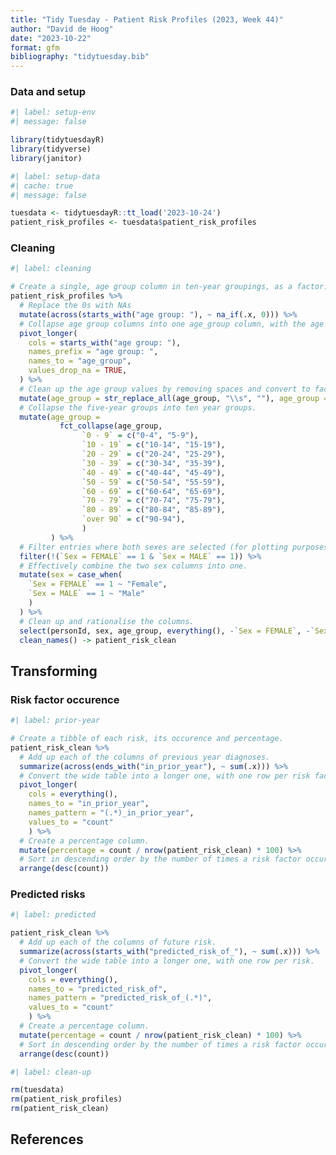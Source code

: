 ```yaml
---
title: "Tidy Tuesday - Patient Risk Profiles (2023, Week 44)"
author: "David de Hoog"
date: "2023-10-22"
format: gfm
bibliography: "tidytuesday.bib"
---
```


### Data and setup

```r
#| label: setup-env
#| message: false

library(tidytuesdayR)
library(tidyverse)
library(janitor)

```

```r
#| label: setup-data
#| cache: true
#| message: false

tuesdata <- tidytuesdayR::tt_load('2023-10-24')
patient_risk_profiles <- tuesdata$patient_risk_profiles

```

### Cleaning

```r
#| label: cleaning

# Create a single, age group column in ten-year groupings, as a factor.
patient_risk_profiles %>%
  # Replace the 0s with NAs
  mutate(across(starts_with("age group: "), ~ na_if(.x, 0))) %>% 
  # Collapse age group columns into one age_group column, with the age ranges as values and dropping any rows with NA values.
  pivot_longer(
    cols = starts_with("age group: "),
    names_prefix = "age group: ",
    names_to = "age_group",
    values_drop_na = TRUE,
  ) %>% 
  # Clean up the age group values by removing spaces and convert to factors.
  mutate(age_group = str_replace_all(age_group, "\\s", ""), age_group = as.factor(age_group)) %>%
  # Collapse the five-year groups into ten year groups.
  mutate(age_group = 
           fct_collapse(age_group,
                `0 - 9` = c("0-4", "5-9"),
                `10 - 19` = c("10-14", "15-19"),
                `20 - 29` = c("20-24", "25-29"),
                `30 - 39` = c("30-34", "35-39"),
                `40 - 49` = c("40-44", "45-49"),
                `50 - 59` = c("50-54", "55-59"),
                `60 - 69` = c("60-64", "65-69"),
                `70 - 79` = c("70-74", "75-79"),
                `80 - 89` = c("80-84", "85-89"),
                `over 90` = c("90-94"),
                )
         ) %>% 
  # Filter entries where both sexes are selected (for plotting purposes only).
  filter(!(`Sex = FEMALE` == 1 & `Sex = MALE` == 1)) %>%
  # Effectively combine the two sex columns into one.
  mutate(sex = case_when(
    `Sex = FEMALE` == 1 ~ "Female",
    `Sex = MALE` == 1 ~ "Male"
    ) 
  ) %>%
  # Clean up and rationalise the columns.
  select(personId, sex, age_group, everything(), -`Sex = FEMALE`, -`Sex = MALE`) %>% 
  clean_names() -> patient_risk_clean

```

## Transforming

### Risk factor occurence

```r
#| label: prior-year

# Create a tibble of each risk, its occurence and percentage.  
patient_risk_clean %>%
  # Add up each of the columns of previous year diagnoses.
  summarize(across(ends_with("in_prior_year"), ~ sum(.x))) %>%
  # Convert the wide table into a longer one, with one row per risk factor.
  pivot_longer(
    cols = everything(),
    names_to = "in_prior_year",
    names_pattern = "(.*)_in_prior_year",
    values_to = "count"
    ) %>% 
  # Create a percentage column.
  mutate(percentage = count / nrow(patient_risk_clean) * 100) %>% 
  # Sort in descending order by the number of times a risk factor occurs.
  arrange(desc(count))

```

### Predicted risks

```r
#| label: predicted

patient_risk_clean %>% 
  # Add up each of the columns of future risk.
  summarize(across(starts_with("predicted_risk_of_"), ~ sum(.x))) %>%
  # Convert the wide table into a longer one, with one row per risk.
  pivot_longer(
    cols = everything(),
    names_to = "predicted_risk_of",
    names_pattern = "predicted_risk_of_(.*)",
    values_to = "count"
    ) %>% 
  # Create a percentage column.
  mutate(percentage = count / nrow(patient_risk_clean) * 100) %>% 
  # Sort in descending order by the number of times a risk factor occurs.
  arrange(desc(count))

```

```r
#| label: clean-up

rm(tuesdata)
rm(patient_risk_profiles)
rm(patient_risk_clean)

```

## References
